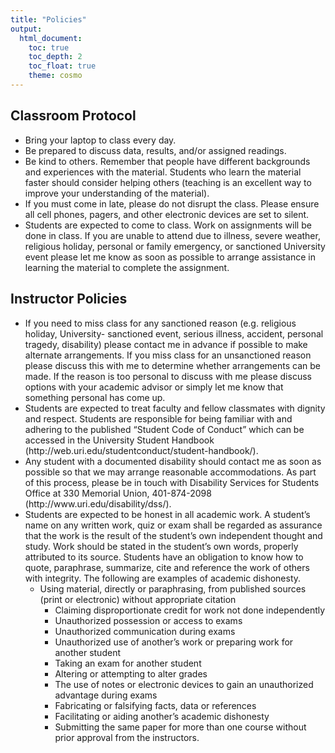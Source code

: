 ```yaml
---
title: "Policies"
output: 
  html_document:
    toc: true
    toc_depth: 2
    toc_float: true
    theme: cosmo
---
```


## Classroom Protocol

* Bring your laptop to class every day.
* Be prepared to discuss data, results, and/or assigned readings.
* Be kind to others. Remember that people have different backgrounds and experiences with the material. Students who learn the material faster should consider helping others (teaching is an excellent way to improve your understanding of the material).
* If you must come in late, please do not disrupt the class. Please ensure all cell phones, pagers, and other electronic devices are set to silent.
* Students are expected to come to class. Work on assignments will be done in class. If you are unable to attend due to illness, severe weather, religious holiday, personal or family emergency, or sanctioned University event please let me know as soon as possible to arrange assistance in learning the material to complete the assignment.

## Instructor Policies
* If you need to miss class for any sanctioned reason (e.g. religious holiday, University- sanctioned event, serious illness, accident, personal tragedy, disability) please contact me in advance if possible to make alternate arrangements. If you miss class for an unsanctioned reason please discuss this with me to determine whether arrangements can be made. If the reason is too personal to discuss with me please discuss options with your academic advisor or simply let me know that something personal has come up.
* Students are expected to treat faculty and fellow classmates with dignity and respect. Students are responsible for being familiar with and adhering to the published “Student Code of Conduct” which can be accessed in the University Student Handbook (http://web.uri.edu/studentconduct/student-handbook/).
* Any student with a documented disability should contact me as soon as possible so that we may arrange reasonable accommodations. As part of this process, please be in touch with Disability Services for Students Office at 330 Memorial Union, 401-874-2098 (http://www.uri.edu/disability/dss/).
* Students are expected to be honest in all academic work. A student’s name on any written work, quiz or exam shall be regarded as assurance that the work is the result of the student’s own independent thought and study. Work should be stated in the student’s own words, properly attributed to its source. Students have an obligation to know how to quote, paraphrase, summarize, cite and reference the work of others with integrity. The following are examples of academic dishonesty.
  * Using material, directly or paraphrasing, from published sources (print or electronic) without appropriate citation
    * Claiming disproportionate credit for work not done independently
    * Unauthorized possession or access to exams
    * Unauthorized communication during exams
    * Unauthorized use of another’s work or preparing work for another student
    * Taking an exam for another student
    * Altering or attempting to alter grades
    * The use of notes or electronic devices to gain an unauthorized advantage during exams
    * Fabricating or falsifying facts, data or references
    * Facilitating or aiding another’s academic dishonesty
    * Submitting the same paper for more than one course without prior approval from the instructors.